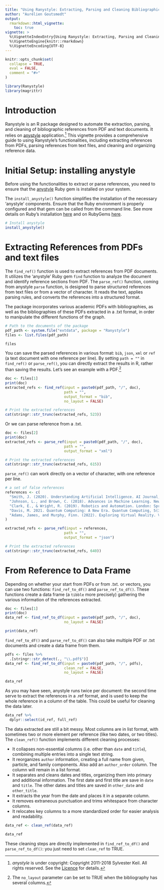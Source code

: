 ```yaml
---
title: "Using Ranystyle: Extracting, Parsing and Cleaning Bibliographic References"
author: "Aurélien Goutsmedt"
output: 
  rmarkdown::html_vignette:
    toc: true
vignette: >
  %\VignetteIndexEntry{Using Ranystyle: Extracting, Parsing and Cleaning Bibliographic References}
  %\VignetteEngine{knitr::rmarkdown}
  %\VignetteEncoding{UTF-8}
---
```


```r
knitr::opts_chunk$set(
  collapse = TRUE,
  eval = FALSE,
  comment = "#>"
)
```

```r
library(Ranystyle)
library(magrittr)
```

# Introduction

Ranystyle is an R package designed to automate the extraction, parsing, and cleaning of bibliographic references from PDF and text documents. It relies on [anystyle](https://anystyle.io) application.^[*anystyle* is under copyright: Copyright 2011-2018 Sylvester Keil. All rights reserved. See the [Licence](https://github.com/inukshuk/anystyle-cli/blob/master/LICENSE) for details.] This vignette provides a comprehensive guide to using Ranystyle's functionalities, including extracting references from PDFs, parsing references from text files, and cleaning and organizing reference data.

# Initial Setup: installing anystyle

Before using the functionalities to extract or parse references, you need to ensure that the [anystyle](https://anystyle.io) Ruby gem is installed on your system.

The `install_anystyle()` function simplifies the installation of the necessary 'anystyle' components. Ensure that the Ruby environment is properly configured and that gem can be called from the command line.
See more details on Ruby's installation [here](https://www.ruby-lang.org/fr/downloads/) and on
RubyGems [here](https://rubygems.org/pages/download?locale=fr).

```r
# Install anystyle
install_anystyle()
```

# Extracting References from PDFs and text files

The `find_ref()` function is used to extract references from PDF documents. It utilizes the 'anystyle' Ruby gem `find` function to analyze the document and identify reference sections from PDF. The `parse_ref()` function, coming from anystyle `parse` function, is designed to parse structured references from text files or from a vector of character. It reads the text, applies parsing rules, and converts the references into a structured format.

The package incorporates various academic PDFs with bibliographies, as well as the bibliographies of these PDFs extracted in a .txt format, in order to manipulate the different functions of the graph.

```r
# Path to the documents of the package
pdf_path <- system.file("extdata", package = "Ranystyle") 
files <- list.files(pdf_path)

files
```

You can save the parsed references in various format: `bib`, `json`, `xml` or `ref` (a text document with one reference per line). By setting `path = ""` in `find_ref()` or `parse_ref()`, you can directly extract the results in R, rather than saving the results. Let's see an example with a PDF.^[The `no_layout` parameter can be set to TRUE when the bibliography has several columns.]

```r
doc <- files[1]
print(doc)
extracted_refs <- find_ref(input = paste0(pdf_path, "/", doc),
                           path = "",
                           output_format = "bib",
                           no_layout = FALSE)

# Print the extracted references
cat(stringr::str_trunc(extracted_refs, 523))
```

Or we can parse reference from a .txt.

```r
doc <- files[2]
print(doc)
extracted_refs <- parse_ref(input = paste0(pdf_path, "/", doc),
                           path = "",
                           output_format = "xml")

# Print the extracted references
cat(stringr::str_trunc(extracted_refs, 615))
```

`parse_ref()` can work directly on a vector of character, with one reference per line.

```r
# a set of false references
references <- c(
  "Smith, J. (2020). Understanding Artificial Intelligence. AI Journal, 35(5), 123-145.",
  "Johnson, L., and Brown, C. (2018). Advances in Machine Learning. New York: Academic Press.",
  "Clark, E., & Wright, R. (2019). Robotics and Automation. London: Springer, 200-250.",
  "Davis, M. 2021. Quantum Computing: A New Era. Quantum Computing, 5(3):300-320.",
  "Adams, James, and Murphy, Finn. (2022). Exploring Virtual Reality. VR World, 10(7), 777-800."
)

extracted_refs <- parse_ref(input = references,
                           path = "",
                           output_format = "json")

# Print the extracted references
cat(stringr::str_trunc(extracted_refs, 640))
```

# From Reference to Data Frame

Depending on whether your start from PDFs or from .txt. or vectors, you can use two functions: `find_ref_to_df()` and `parse_ref_to_df()`. These functions create a data frame (a `tibble` more precisely) gathering the various information of the references extracted.

```r
doc <- files[1]
print(doc)
data_ref <- find_ref_to_df(input = paste0(pdf_path, "/", doc),
                           no_layout = FALSE)

print(data_ref)
```

`find_ref_to_df()` and `parse_ref_to_df()` can also take multiple PDF or .txt documents and create a data frame from them.

```r
pdfs <- files %>% 
  .[stringr::str_detect(., "\\.pdf$")]
data_ref <- find_ref_to_df(input = paste0(pdf_path, "/", pdfs),
                           clean_ref = FALSE,
                           no_layout = FALSE)

data_ref
```

As you may have seen, anystyle runs twice per document: the second time serve to extract the references in a .ref format, and is used to keep the whole reference in a column of the table. This could be useful for cleaning the data later. 

```r
data_ref %>% 
  dplyr::select(id_ref, full_ref)
```

The data extracted are still a bit messy. Most columns are in list format, with sometimes two or more element per reference (like two dates, or two titles). The `clean_ref()` function implements different cleaning processes: 

- It collapses non-essential columns (i.e. other than `date` and `title`), combining multiple entries into a single text string.
- It reorganizes `author` information, creating a full name from given, particle, and family components. Also add an `author_order` column. The column will remain in a list format.
- It separates and cleans dates and titles, organizing them into primary and additional information. The first date and first title are save in `date` and `title`. The other dates and titles are saved in `other_date` and `other_title`.
- It extracts the year from the date and places it in a separate column.
- It removes extraneous punctuation and trims whitespace from character columns.
- It relocates key columns to a more standardized order for easier analysis and readability.

```r
data_ref <- clean_ref(data_ref) 

data_ref
```

These cleaning steps are directly implemented in `find_ref_to_df()` and `parse_ref_to_df()`: you just need to set `clean_ref` to TRUE.


